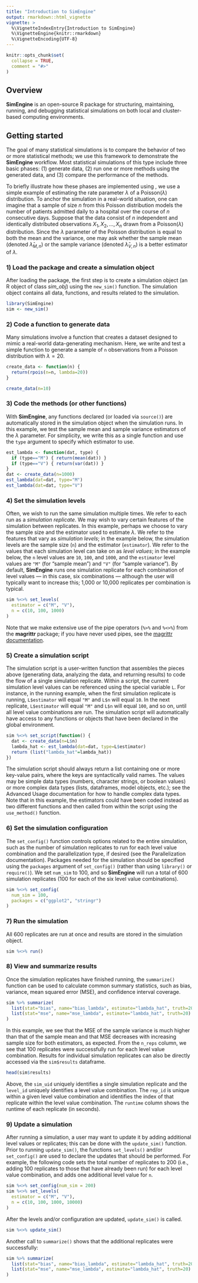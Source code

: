 ---
title: "Introduction to SimEngine"
output: rmarkdown::html_vignette
vignette: >
  %\VignetteIndexEntry{Introduction to SimEngine}
  %\VignetteEngine{knitr::rmarkdown}
  %\VignetteEncoding{UTF-8}
---

```{r, include = FALSE}
knitr::opts_chunk$set(
  collapse = TRUE,
  comment = "#>"
)
```

## Overview

**SimEngine** is an open-source R package for structuring, maintaining, running, and debugging statistical simulations on both local and cluster-based computing environments.

## Getting started

The goal of many statistical simulations is to compare the behavior of two or more statistical methods; we use this framework to demonstrate the **SimEngine** workflow. Most statistical simulations of this type include three basic phases: (1) generate data, (2) run one or more methods using the generated data, and (3) compare the performance of the methods.

To briefly illustrate how these phases are implemented using \pkg{SimEngine}, we use a simple example of estimating the rate parameter $\lambda$ of a $\text{Poisson}(\lambda)$ distribution. To anchor the simulation in a real-world situation, one can imagine that a sample of size $n$ from this Poisson distribution models the number of patients admitted daily to a hospital over the course of $n$ consecutive days. Suppose that the data consist of $n$ independent and identically distributed observations $X_1, X_2, \ldots, X_n$ drawn from a Poisson($\lambda$) distribution. Since the $\lambda$ parameter of the Poisson distribution is equal to both the mean and the variance, one may ask whether the sample mean (denoted $\hat{\lambda}_{M,n}$) or the sample variance (denoted $\hat{\lambda}_{V,n}$) is a better estimator of $\lambda$.

### 1) Load the package and create a simulation object

After loading the package, the first step is to create a simulation object (an R object of class *sim_obj*) using the `new_sim()` function. The simulation object contains all data, functions, and results related to the simulation.

```{r}
library(SimEngine)
sim <- new_sim()
```

### 2) Code a function to generate data

Many simulations involve a function that creates a dataset designed to mimic a real-world data-generating mechanism. Here, we write and test a simple function to generate a sample of `n` observations from a Poisson distribution with $\lambda = 20$.

```{r}
create_data <- function(n) {
  return(rpois(n=n, lambda=20))
}

create_data(n=10)
```

### 3) Code the methods (or other functions)

With **SimEngine**, any functions declared (or loaded via `source()`) are automatically stored in the simulation object when the simulation runs. In this example, we test the sample mean and sample variance estimators of the $\lambda$ parameter. For simplicity, we write this as a single function and use the `type` argument to specify which estimator to use.

```{r}
est_lambda <- function(dat, type) {
  if (type=="M") { return(mean(dat)) }
  if (type=="V") { return(var(dat)) }
}
dat <- create_data(n=1000)
est_lambda(dat=dat, type="M")
est_lambda(dat=dat, type="V")
```

### 4) Set the simulation levels

Often, we wish to run the same simulation multiple times. We refer to each run as a *simulation replicate*. We may wish to vary certain features of the simulation between replicates. In this example, perhaps we choose to vary the sample size and the estimator used to estimate $\lambda$. We refer to the features that vary as *simulation levels*; in the example below, the simulation levels are the sample size (`n`) and the estimator (`estimator`). We refer to the values that each simulation level can take on as *level values*; in the example below, the `n` level values are `10`, `100`, and `1000`, and the `estimator` level values are `"M"` (for "sample mean") and `"V"` (for "sample variance"). By default, **SimEngine** runs one simulation replicate for each combination of level values --- in this case, six combinations --- although the user will typically want to increase this; 1,000 or 10,000 replicates per combination is typical.

```{r}
sim %<>% set_levels(
  estimator = c("M", "V"),
  n = c(10, 100, 1000)
)
```

Note that we make extensive use of the pipe operators (`%>%` and `%<>%`) from the **magrittr** package; if you have never used pipes, see the <a href="https://magrittr.tidyverse.org">magrittr documentation</a>.

### 5) Create a simulation script

The simulation script is a user-written function that assembles the pieces above (generating data, analyzing the data, and returning results) to code the flow of a single simulation replicate. Within a script, the current simulation level values can be referenced using the special variable `L`. For instance, in the running example, when the first simulation replicate is running, `L$estimator` will equal `"M"` and `L$n` will equal `10`. In the next replicate, `L$estimator` will equal `"M"` and `L$n` will equal `100`, and so on, until all level value combinations are run. The simulation script will automatically have access to any functions or objects that have been declared in the global environment.

```{r}
sim %<>% set_script(function() {
  dat <- create_data(n=L$n)
  lambda_hat <- est_lambda(dat=dat, type=L$estimator)
  return (list("lambda_hat"=lambda_hat))
})
```

The simulation script should always return a list containing one or more key-value pairs, where the keys are syntactically valid names. The values may be simple data types (numbers, character strings, or boolean values) or more complex data types (lists, dataframes, model objects, etc.); see the Advanced Usage documentation for how to handle complex data types. Note that in this example, the estimators could have been coded instead as two different functions and then called from within the script using the `use_method()` function.

### 6) Set the simulation configuration

The `set_config()` function controls options related to the entire simulation, such as the number of simulation replicates to run for each level value combination and the parallelization type, if desired (see the Parallelization documentation). Packages needed for the simulation should be specified using the `packages` argument of `set_config()` (rather than using `library()` or `require()`). We set `num_sim` to 100, and so **SimEngine** will run a total of 600 simulation replicates (100 for each of the six level value combinations).

```{r}
sim %<>% set_config(
  num_sim = 100,
  packages = c("ggplot2", "stringr")
)
```

### 7) Run the simulation

All 600 replicates are run at once and results are stored in the simulation object.

```{r}
sim %<>% run()
```

### 8) View and summarize results

Once the simulation replicates have finished running, the `summarize()` function can be used to calculate common summary statistics, such as bias, variance, mean squared error (MSE), and confidence interval coverage.

```{r}
sim %>% summarize(
  list(stat="bias", name="bias_lambda", estimate="lambda_hat", truth=20),
  list(stat="mse", name="mse_lambda", estimate="lambda_hat", truth=20)
)
```

In this example, we see that the MSE of the sample variance is much higher than that of the sample mean and that MSE decreases with increasing sample size for both estimators, as expected. From the `n_reps` column, we see that 100 replicates were successfully run for each level value combination. Results for individual simulation replicates can also be directly accessed via the `sim$results` dataframe.

```{r}
head(sim$results)
```

Above, the `sim_uid` uniquely identifies a single simulation replicate and the `level_id` uniquely identifies a level value combination. The `rep_id` is unique within a given level value combination and identifies the index of that replicate within the level value combination. The `runtime` column shows the runtime of each replicate (in seconds).

### 9) Update a simulation

After running a simulation, a user may want to update it by adding additional level values or replicates; this can be done with the `update_sim()` function. Prior to running `update_sim()`, the functions `set_levels()` and/or `set_config()` are used to declare the updates that should be performed. For example, the following code sets the total number of replicates to 200 (i.e., adding 100 replicates to those that have already been run) for each level value combination, and adds one additional level value for `n`.

```{r}
sim %<>% set_config(num_sim = 200)
sim %<>% set_levels(
  estimator = c("M", "V"),
  n = c(10, 100, 1000, 10000)
)
```

After the levels and/or configuration are updated, `update_sim()` is called.

```{r}
sim %<>% update_sim()
```

Another call to `summarize()` shows that the additional replicates were successfully:

```{r}
sim %>% summarize(
  list(stat="bias", name="bias_lambda", estimate="lambda_hat", truth=20),
  list(stat="mse", name="mse_lambda", estimate="lambda_hat", truth=20)
)
```
